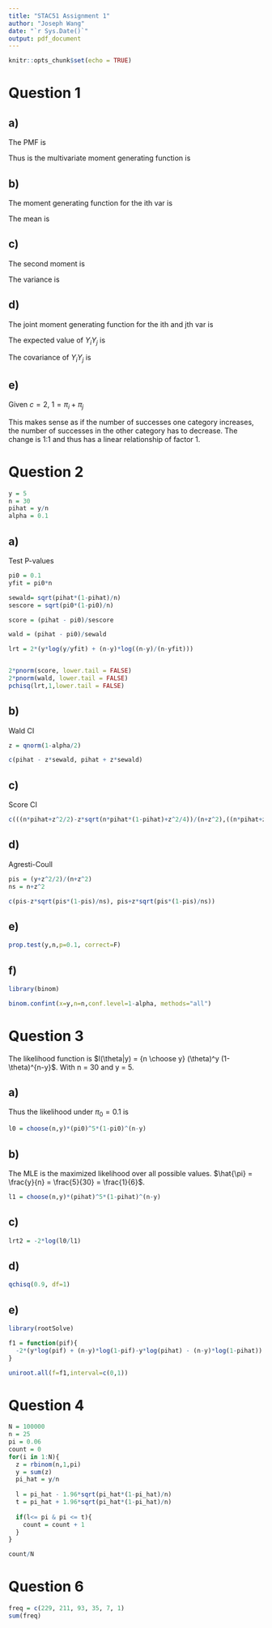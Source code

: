 ```yaml
---
title: "STAC51 Assignment 1"
author: "Joseph Wang"
date: "`r Sys.Date()`"
output: pdf_document
---
```


```r
knitr::opts_chunk$set(echo = TRUE)
```

# Question 1

## a)

The PMF is 

\begin{align*}
f_{\bar{Y}}(\bar{y}) = \frac{n!}{y_1! \dots y_k!} \pi_1^{y_1}\dots \pi_k^{y_k}
\end{align*}


Thus is the multivariate moment generating function is

\begin{align*}
M_{\bar{Y}}(\bar{t}) &= E(e^{\bar{t}^{'}\bar{y}})\\
&= \Sigma^n_{y_1}\Sigma^{n-y_1}_{y_2}\dots\Sigma^{n-y_1\dots -y_{k-1}}_{y_k}e^{t_1y_1 + \dots + t_ky_k} \frac{n!}{y_1! \dots y_k!} \pi_1^{y_1}\dots \pi_k^{y_k}\\
&= \Sigma^n_{y_1}\Sigma^{n-y_1}_{y_2}\dots\Sigma^{n-y_1\dots -y_{k-1}}_{y_k}\frac{n!}{y_1! \dots y_k!} (e^{t_1}\pi_1)^{y_1}\dots (e^{t_k}\pi_k)^{y_k}\\
&= (\Sigma^k_i e^{t_i}\pi_i)^n
\end{align*}

## b)

The moment generating function for the ith var is

\begin{align*}
M_{Y_i}(t) &= M_{\bar{Y}}(0,\dots,t,\dots,0)\\
&= (\pi_1 + \dots + e^t\pi_i + \dots  \pi_k)^n\\
\end{align*}

The mean is

\begin{align*}
E(Y_i) &= \frac{\partial}{\partial t} M_{Y_i}(0)\\
&= n(\pi_1 + \dots + e^t\pi_i + \dots  \pi_k)^{n-1}e^t\pi_i |_0\\
&= n\pi_i
\end{align*}

## c)

The second moment is 

\begin{align*}
E(Y_i^2) &= \frac{\partial^2}{\partial t^2} M_{Y_i}(0)\\
&= \frac{\partial}{\partial t} n(\pi_1 + \dots + e^t\pi_i + \dots  \pi_k)^{n-1}e^t\pi_i + e^t\pi_i*n(n-1)(\pi_1 + \dots + e^t\pi_i + \dots  \pi_k)^{n-2}e^t\pi_i |_0\\
&= n\pi_i+n^2\pi_i^2-n\pi_i^2
\end{align*}

The variance is

\begin{align*}
Var(Y_i) &= E(Y_i^2) - E(Y_i)^2\\
&= n\pi_i+n^2\pi_i^2-n\pi_i^2 - n^2\pi_i^2\\
&= n\pi_i(1-\pi_i)
\end{align*}

## d)

The joint moment generating function for the ith and jth var is

\begin{align*}
M_{Y_iY_j}(t_i,t_j) &= M_{\bar{Y}}(0,\dots,t_i,\dots, t_j,\dots,0)\\
&= (\pi_1 + \dots + e^{t_i}\pi_i + \dots + e^{t_j}\pi_j + \dots  \pi_k)^n\\
\end{align*}

The expected value of $Y_iY_j$ is

\begin{align*}
E(Y_iY_j) &= \frac{\partial^2}{\partial t_i t_j} M_{Y_iY_j}(0,0)\\
&= \frac{\partial}{\partial t_j} n(\pi_1 + \dots + e^{t_i}\pi_i + \dots + e^{t_j}\pi_j + \dots  \pi_k)^{n-1}e^{t_i}\pi_i|_0\\
&= n(n-1)(\pi_1 + \dots + e^{t_i}\pi_i + \dots + e^{t_j}\pi_j + \dots  \pi_k)^{n-2}e^{t_i}\pi_ie^{t_j}\pi_j|_0\\
&= n(n-1)\pi_i\pi_j
\end{align*}

The covariance of $Y_iY_j$ is

\begin{align*}
Cov(Y_i, Y_j) &= E(Y_iY_j) - E(Y_i)E(Y_j)\\
&= n(n-1)\pi_i\pi_j - n^2\pi_i\pi_j\\
&= -n\pi_i\pi_j
\end{align*}

## e)

Given $c=2$, $1 = \pi_i + \pi_j$

\begin{align*}
Cor(Y_i,Y_j) &= \frac{Cov(Y_i, Y_j)}{\sqrt{Var(Y_i)Var(Y_j)}}\\
&= \frac{-n\pi_i\pi_j}{\sqrt{n\pi_i(1-\pi_i)n\pi_j(1-\pi_j)}}\\
&= \frac{-\pi_i\pi_j}{\sqrt{\pi_i\pi_j(1-\pi_i-\pi_j+\pi_i\pi_j)}}\\
&= -1
\end{align*}

This makes sense as if the number of successes one category increases, the number of successes in the other category has to decrease. The change is 1:1 and thus has a linear relationship of factor 1.


# Question 2
```r
y = 5
n = 30
pihat = y/n
alpha = 0.1
```

## a)

Test P-values
```r
pi0 = 0.1
yfit = pi0*n

sewald= sqrt(pihat*(1-pihat)/n)
sescore = sqrt(pi0*(1-pi0)/n)

score = (pihat - pi0)/sescore

wald = (pihat - pi0)/sewald

lrt = 2*(y*log(y/yfit) + (n-y)*log((n-y)/(n-yfit)))


2*pnorm(score, lower.tail = FALSE)
2*pnorm(wald, lower.tail = FALSE)
pchisq(lrt,1,lower.tail = FALSE)
```

## b)
Wald CI
```r
z = qnorm(1-alpha/2)

c(pihat - z*sewald, pihat + z*sewald)
```

## c)
Score CI
```r
c(((n*pihat+z^2/2)-z*sqrt(n*pihat*(1-pihat)+z^2/4))/(n+z^2),((n*pihat+z^2/2)+z*sqrt(n*pihat*(1-pihat)+z^2/4))/(n+z^2))
```

## d)
Agresti-Coull
```r
pis = (y+z^2/2)/(n+z^2)
ns = n+z^2

c(pis-z*sqrt(pis*(1-pis)/ns), pis+z*sqrt(pis*(1-pis)/ns))
```

## e)

```r
prop.test(y,n,p=0.1, correct=F)
```


## f)

```r
library(binom)

binom.confint(x=y,n=n,conf.level=1-alpha, methods="all")
```

# Question 3

The likelihood function is $l(\theta|y) = {n \choose y} (\theta)^y (1-\theta)^{n-y}$. With n = 30 and y = 5.

## a)

Thus the likelihood under $\pi_0 = 0.1$ is

\begin{align*}
l(0.1|5) = {30 \choose 5} (0.1)^5 (0.9)^{25}
\end{align*}

```r
l0 = choose(n,y)*(pi0)^5*(1-pi0)^(n-y)
```


## b)

The MLE is the maximized likelihood over all possible values. $\hat{\pi} = \frac{y}{n} = \frac{5}{30} = \frac{1}{6}$.

\begin{align*}
l(\frac{1}{6}|5) = {30 \choose 5} (\frac{1}{6})^5 (\frac{1}{6})^{25}
\end{align*}

```r
l1 = choose(n,y)*(pihat)^5*(1-pihat)^(n-y)
```

## c)

```r
lrt2 = -2*log(l0/l1)
```


## d)

```r
qchisq(0.9, df=1)
```

## e)

```r
library(rootSolve)

f1 = function(pif){
  -2*(y*log(pif) + (n-y)*log(1-pif)-y*log(pihat) - (n-y)*log(1-pihat)) - qchisq(0.9, df=1)
}

uniroot.all(f=f1,interval=c(0,1))
```

# Question 4

```r
N = 100000
n = 25
pi = 0.06
count = 0
for(i in 1:N){
  z = rbinom(n,1,pi)
  y = sum(z)
  pi_hat = y/n
  
  l = pi_hat - 1.96*sqrt(pi_hat*(1-pi_hat)/n)
  t = pi_hat + 1.96*sqrt(pi_hat*(1-pi_hat)/n)
  
  if(l<= pi & pi <= t){
    count = count + 1
  }
}

count/N

```

# Question 6

```r
freq = c(229, 211, 93, 35, 7, 1)
sum(freq)
```

